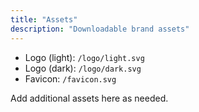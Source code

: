 ```yaml
---
title: "Assets"
description: "Downloadable brand assets"
---
```


- Logo (light): `/logo/light.svg`
- Logo (dark): `/logo/dark.svg`
- Favicon: `/favicon.svg`

Add additional assets here as needed.

